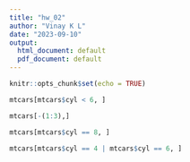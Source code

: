 ```yaml
---
title: "hw_02"
author: "Vinay K L"
date: "2023-09-10"
output:
  html_document: default
  pdf_document: default
---
```


```r
knitr::opts_chunk$set(echo = TRUE)
```


```r
mtcars[mtcars$cyl < 6, ]
```

```r
mtcars[-(1:3),]
```

```r
mtcars[mtcars$cyl == 8, ]
```

```r
mtcars[mtcars$cyl == 4 | mtcars$cyl == 6, ]
```